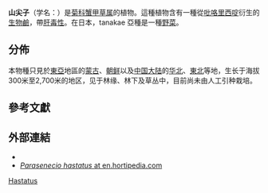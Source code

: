 {{Speciesbox
 | image = Parasenecio tschonoskii 1.jpg
 | image_width = 250px
 | image_caption = ''Parasenecio hastatus subsp. orientalis''
 | genus = Parasenecio
| species = hastatus
 | authority = (L.) [[Hiroshige_Koyama|H.Koyama]]<ref>''Cytotaxonomic Studies of Compositae 3: On the Species Problems in Japanese Cacalia Hastata and Its Allies'' by Hiroshige Koyama - 1968</ref>
| subdivision_ranks =[[亚种|亚种]]及[[变种|变种]]
| subdivision =
* 山尖子 ''P. h.'' var. ''hastatus''
* [[无毛山尖子|无毛山尖子]] ''P. h.'' var. ''glaber''
* ''Parasenecio hastatus subsp. orientalis''
* ''Parasenecio hastatus subsp. orientalis var. ramosus''
* ''Parasenecio hastatus subsp. tanakae''
| synonyms_ref = {{r|eflora}}
| synonyms = 
* ''Cacalia hastata'' Linnaeus, Sp. Pl. 2: 835. 1753
* ''C. hastata subsp. orientalis'' Kitamura
* ''C. hastata var. pubescens'' Ledebour
* ''Hasteola hastata'' (Linnaeus) Pojarkova
* ''Koyamacalia hastata'' (Linnaeus) H. Robinson & Brettell
* ''Senecio sagittatus'' Schultz Bipontinus
* ''S. sagittatus var. pubescens'' (Ledebour) Maximowicz
}}

'''山尖子'''（学名：{{lang|la|''Parasenecio hastatus''}}）是[[菊科|菊科]][[蟹甲草属|蟹甲草属]]的植物{{r|eflora}}。這種植物含有一種從[[吡咯里西啶|吡咯里西啶]]衍生的[[生物鹼|生物鹼]]，帶[[肝毒性|肝毒性]]{{r|aca}}。在日本，tanakae 亞種是一種[[野菜|野菜]]。

==分佈==
本物種只見於[[東亞|東亞]]地區的[[蒙古|蒙古]]、[[朝鲜|朝鲜]]以及[[中国大陆|中国大陆]]的[[华北|华北]]、[[中国东北地区|東北]]等地，生长于海拔300米至2,700米的地区，见于林缘、林下及草丛中，目前尚未由人工引种栽培{{r|bioinfo}}。

==參考文獻==
{{reflist|refs=
<ref name="aca">A new approach for simultaneous screening and quantification of toxic pyrrolizidine alkaloids in some potential pyrrolizidine alkaloid-containing plants by using ultra performance liquid chromatography–tandem quadrupole mass spectrometry. Yan Zhou, Na Li, Franky Fung-Kei Choi, Chun-Feng Qiao, Jing-Zheng Song, Song-Lin Li, Xin Liu, Zong-Wei Cai, Peter P. Fu, Ge Lin and Hong-Xi Xu, Analytica Chimica Acta, Volume 681, Issues 1–2, 29 November 2010, Pages 33–40, {{doi|10.1016/j.aca.2010.09.011}}</ref>
<ref name="bioinfo">{{cite web
 | url =http://www.bioinfo.cn/db05/KmzwSpecies.php?action=view&id=5134| title =山尖子（原变种）| work =《中国高等植物数据库全库》| publisher =中国科学院微生物研究所| author =昆明植物研究所| accessdate =2009-02-25| deadurl =yes| archiveurl =https://web.archive.org/web/20160305080450/http://www.bioinfo.cn/db05/KmzwSpecies.php?action=view&id=5134| archivedate =2016-03-05}}</ref>
<ref name="eflora">{{Cite web |url=http://www.efloras.org/florataxon.aspx?flora_id=2&taxon_id=250097672 |title=''Parasenecio hastatus'' at www.efloras.org |access-date=2018-11-23 |archive-date=2016-03-04 |archive-url=https://web.archive.org/web/20160304065343/http://www.efloras.org/florataxon.aspx?flora_id=2&taxon_id=250097672 |dead-url=no }}</ref>
}}

==外部連結==
{{commons category|Parasenecio hastatus}}
*{{Wikispecies-inline|Parasenecio hastatus}}
* [http://en.hortipedia.com/wiki/Parasenecio_hastatus ''Parasenecio hastatus'' at en.hortipedia.com] {{Wayback|url=http://en.hortipedia.com/wiki/Parasenecio_hastatus |date=20181124055221 }}
{{Taxonbar}}

[[Category:蟹甲草属|Hastatus]]


{{Plant-stub}}